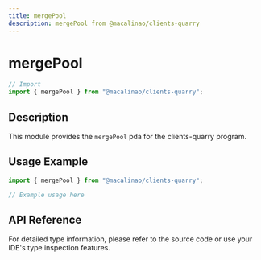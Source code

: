 ```yaml
---
title: mergePool
description: mergePool from @macalinao/clients-quarry
---
```


# mergePool

```typescript
// Import
import { mergePool } from "@macalinao/clients-quarry";
```

## Description

This module provides the `mergePool` pda for the clients-quarry program.

## Usage Example

```typescript
import { mergePool } from "@macalinao/clients-quarry";

// Example usage here
```

## API Reference

For detailed type information, please refer to the source code or use your IDE's type inspection features.
